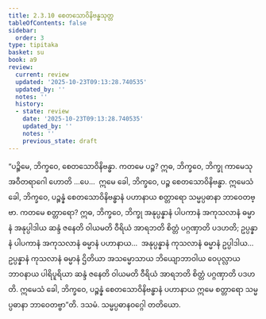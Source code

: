 ```yaml
---
title: 2.3.10 စေတသောဝိနိဗန္ဓသုတ္တ
tableOfContents: false
sidebar:
  order: 3
type: tipitaka
basket: su
book: a9
review:
  current: review
  updated: '2025-10-23T09:13:28.740535'
  updated_by: ''
  notes: ''
  history:
  - state: review
    date: '2025-10-23T09:13:28.740535'
    updated_by: ''
    notes: ''
    previous_state: draft
---
```



<ReviewStatus review={frontmatter.review} showDetails={true} />

<HypothesisAnnotation frontmatter={frontmatter} />

<DynamicBreadcrumb />

<Division number="82" book="a9" e="ch" v="17" p="254">

<Paragraph number="475" book="a9">
“ပဉ္စိမေ, ဘိက္ခဝေ, စေတသောဝိနိဗန္ဓာ. ကတမေ ပဉ္စ? ဣဓ, ဘိက္ခဝေ, ဘိက္ခု ကာမေသု အဝီတရာဂေါ ဟောတိ …ပေ…  ဣမေ ခေါ, ဘိက္ခဝေ, ပဉ္စ စေတသောဝိနိဗန္ဓာ.
</Paragraph>

<Paragraph number="476" book="a9">
ဣမေသံ ခေါ, ဘိက္ခဝေ, ပဉ္စန္နံ စေတသောဝိနိဗန္ဓာနံ ပဟာနာယ စတ္တာရော သမ္မပ္ပဓာနာ ဘာဝေတဗ္ဗာ. ကတမေ စတ္တာရော? ဣဓ, ဘိက္ခဝေ, ဘိက္ခု အနုပ္ပန္နာနံ ပါပကာနံ အကုသလာနံ ဓမ္မာနံ အနုပ္ပါဒါယ ဆန္ဒံ ဇနေတိ ဝါယမတိ ဝီရိယံ အာရဘတိ စိတ္တံ ပဂ္ဂဏှာတိ ပဒဟတိ; ဥပ္ပန္နာနံ ပါပကာနံ အကုသလာနံ ဓမ္မာနံ ပဟာနာယ…  အနုပ္ပန္နာနံ ကုသလာနံ ဓမ္မာနံ ဥပ္ပါဒါယ…  ဥပ္ပန္နာနံ ကုသလာနံ ဓမ္မာနံ ဌိတိယာ အသမ္မောသာယ ဘိယျောဘာဝါယ ဝေပုလ္လာယ ဘာဝနာယ ပါရိပူရိယာ ဆန္ဒံ ဇနေတိ ဝါယမတိ ဝီရိယံ အာရဘတိ စိတ္တံ ပဂ္ဂဏှာတိ ပဒဟတိ. ဣမေသံ ခေါ, ဘိက္ခဝေ, ပဉ္စန္နံ စေတသောဝိနိဗန္ဓာနံ ပဟာနာယ ဣမေ စတ္တာရော သမ္မပ္ပဓာနာ ဘာဝေတဗ္ဗာ”တိ.

</Paragraph>
</Division>

<Paragraph number="477" type="center" book="a9">
ဒသမံ.



</Paragraph>

<Paragraph number="478" type="center" book="a9">
သမ္မပ္ပဓာနဝဂ္ဂေါ တတိယော.
</Paragraph>